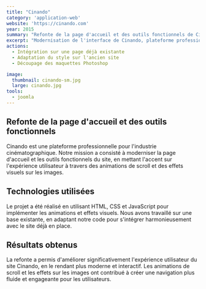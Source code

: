 ```yaml
---
title: "Cinando"
category: 'application-web'
website: 'https://cinando.com'
year: 2015
summary: "Refonte de la page d'accueil et des outils fonctionnels de Cinando avec prise en charge des différentes animations de scroll et effet sur les images."
excerpt: "Modernisation de l'interface de Cinando, plateforme professionnelle pour l'industrie cinématographique. Intégration d'animations de scroll et d'effets visuels sur les images pour une expérience utilisateur optimisée dans un environnement Joomla existant."
actions:
  - Intégration sur une page déjà existante
  - Adaptation du style sur l'ancien site
  - Découpage des maquettes Photoshop

image:
  thumbnail: cinando-sm.jpg
  large: cinando.jpg
tools:
  - joomla
---
```


## Refonte de la page d'accueil et des outils fonctionnels

Cinando est une plateforme professionnelle pour l'industrie cinématographique. Notre mission a consisté à moderniser la page d'accueil et les outils fonctionnels du site, en mettant l'accent sur l'expérience utilisateur à travers des animations de scroll et des effets visuels sur les images.

## Technologies utilisées

Le projet a été réalisé en utilisant HTML, CSS et JavaScript pour implémenter les animations et effets visuels. Nous avons travaillé sur une base existante, en adaptant notre code pour s'intégrer harmonieusement avec le site déjà en place.

## Résultats obtenus

La refonte a permis d'améliorer significativement l'expérience utilisateur du site Cinando, en le rendant plus moderne et interactif. Les animations de scroll et les effets sur les images ont contribué à créer une navigation plus fluide et engageante pour les utilisateurs.
